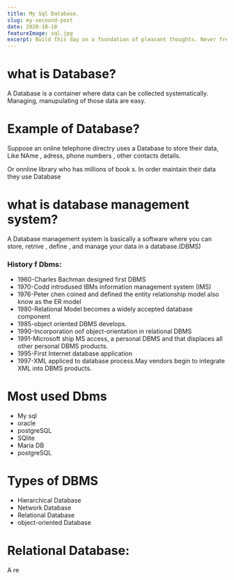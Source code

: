 ```yaml
---
title: My Sql Database.
slug: my-secound-post
date: 2020-10-18
featureImage: sql.jpg
excerpt: Build this day on a foundation of pleasant thoughts. Never fret at any imperfections that you fear may impede your progress. Remind yourself, as often as necessary, that you are a creature of God and have the power to achieve any dream by lifting up your thoughts. You can fly when you decide that you can. Never consider yourself defeated again. Let the vision in your heart be in your life's blueprint. Smile!
---
```


# what is Database?
A Database is a container where data can be collected systematically. Managing, manupulating of those data are easy.

# Example of Database?
Suppose an online telephone directry uses a Database to store their data, Like NAme , adress, phone numbers , other contacts details.

Or onnline library who has millions of book s. In order maintain their data they use Database

# what is database management system?
A Database management system is basically a software where you can store, retrive , define , and manage your data in a database.(DBMS)

### History f Dbms:
+ 1960-Charles Bachman designed first DBMS
+ 1970-Codd introdused IBMs information management system (IMS)
+ 1976-Peter chen coined and defined the entity relationship model also know as the ER model
+ 1980-Relational Model becomes a widely accepted database component
+ 1985-object oriented DBMS develops.
+ 1990-Incorporation oof object-orientation in relational DBMS
+ 1991-Microsoft ship MS access, a personal DBMS and that displaces all other personal DBMS products.
+ 1995-First Internet database application
+ 1997-XML appliced to database process.May vendors begin to integrate XML into DBMS products.


# Most used Dbms
+ My sql 
+ oracle
+ postgreSQL
+ SQlite
+ Maria DB
+ postgreSQL

# Types of DBMS
+ Hierarchical Database
+ Network Database
+ Relational Database
+ object-oriented Database

# Relational Database:
A re